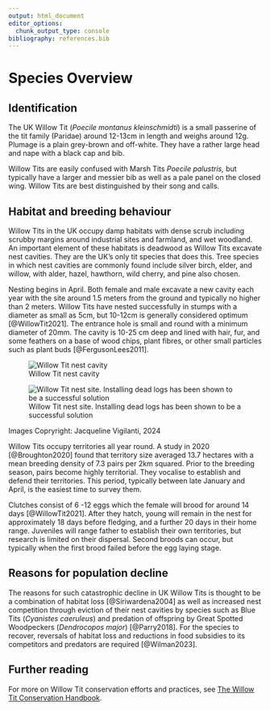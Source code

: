 ```yaml
---
output: html_document
editor_options: 
  chunk_output_type: console
bibliography: references.bib
---
```


# Species Overview

## Identification

The UK Willow Tit (*Poecile montanus kleinschmidti*) is a small passerine of the tit family (Paridae) around 12-13cm in length and weighs around 12g. Plumage is a plain grey-brown and off-white. They have a rather large head and nape with a black cap and bib.

Willow Tits are easily confused with Marsh Tits *Poecile palustris,* but typically have a larger and messier bib as well as a pale panel on the closed wing. Willow Tits are best distinguished by their song and calls.

## Habitat and breeding behaviour

Willow Tits in the UK occupy damp habitats with dense scrub including scrubby margins around industrial sites and farmland, and wet woodland. An important element of these habitats is deadwood as Willow Tits excavate nest cavities. They are the UK's only tit species that does this. Tree species in which nest cavities are commonly found include silver birch, elder, and willow, with alder, hazel, hawthorn, wild cherry, and pine also chosen.

Nesting begins in April. Both female and male excavate a new cavity each year with the site around 1.5 meters from the ground and typically no higher than 2 meters. Willow Tits have nested successfully in stumps with a diameter as small as 5cm, but 10-12cm is generally considered optimum [@WillowTit2021]. The entrance hole is small and round with a minimum diameter of 20mm. The cavity is 10-25 cm deep and lined with hair, fur, and some feathers on a base of wood chips, plant fibres, or other small particles such as plant buds [@FergusonLees2011].

::: {#fig-WTnest layout-ncol="2"}
![Willow Tit nest cavity](figures/wt_nest01.jpg)

![Willow Tit nest site. Installing dead logs has been shown to be a successful solution](figures/wt_nest02.jpg)

Images Copryright: Jacqueline Vigilanti, 2024
:::

Willow Tits occupy territories all year round. A study in 2020 [@Broughton2020] found that territory size averaged 13.7 hectares with a mean breeding density of 7.3 pairs per 2km squared. Prior to the breeding season, pairs become highly territorial. They vocalise to establish and defend their territories. This period, typically between late January and April, is the easiest time to survey them.

Clutches consist of 6 -12 eggs which the female will brood for around 14 days [@WillowTit2021]. After they hatch, young will remain in the nest for approximately 18 days before fledging, and a further 20 days in their home range. Juveniles will range father to establish their own territories, but research is limited on their dispersal. Second broods can occur, but typically when the first brood failed before the egg laying stage.

## Reasons for population decline

The reasons for such catastrophic decline in UK Willow Tits is thought to be a combination of habitat loss [@Siriwardena2004] as well as increased nest competition through eviction of their nest cavities by species such as Blue Tits (*Cyanistes caeruleus*) and predation of offspring by Great Spotted Woodpeckers (*Dendrocopos major*) [@Parry2018]. For the species to recover, reversals of habitat loss and reductions in food subsidies to its competitors and predators are required [@Wilman2023].

## Further reading

For more on Willow Tit conservation efforts and practices, see [The Willow Tit Conservation Handbook](https://naturebftb.co.uk/wp-content/uploads/2021/09/25221_BftB_Willow_Tit_Handbook_V6.pdf).
